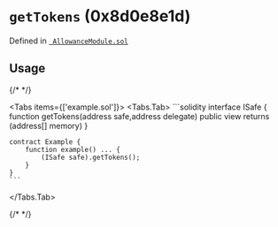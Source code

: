 



# `getTokens` (0x8d0e8e1d)






Defined in [` AllowanceModule.sol`](https://github.com/safe-global/safe-modules/tree/allowance/v0.1.1/modules/allowances/contracts/AllowanceModule.sol#L287)


## Usage

{/* <!-- vale off --> */}

<Tabs items={['example.sol']}>
  <Tabs.Tab>
    ```solidity
    interface ISafe {
        function getTokens(address safe,address delegate) public view returns (address[] memory)
    }

    contract Example {
        function example() ... {
            (ISafe safe).getTokens();
        }
    }
    ```
  </Tabs.Tab>
</Tabs>

{/* <!-- vale on --> */}






